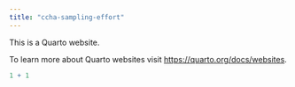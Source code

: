 ```yaml
---
title: "ccha-sampling-effort"
---
```


This is a Quarto website.

To learn more about Quarto websites visit <https://quarto.org/docs/websites>.

```r
1 + 1
```
